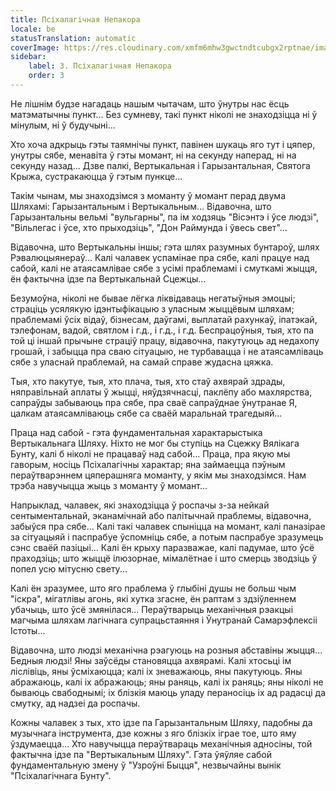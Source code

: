 ```yaml
---
title: Псіхалагічная Непакора
locale: be
statusTranslation: automatic
coverImage: https://res.cloudinary.com/xmfm6mhw3gwctndtcubgx2rptnae/image/upload/v1740468922/small_cover_tratado_de_psicologia_revolucionaria_a4c0dca4e0.webp
sidebar:
    label: 3. Псіхалагічная Непакора
    order: 3
---
```

Не лішнім будзе нагадаць нашым чытачам, што ўнутры нас ёсць матэматычны пункт... Без сумневу, такі пункт ніколі не знаходзіцца ні ў мінулым, ні ў будучыні...

Хто хоча адкрыць гэты таямнічы пункт, павінен шукаць яго тут і цяпер, унутры сябе, менавіта ў гэты момант, ні на секунду наперад, ні на секунду назад... Дзве палкі, Вертыкальная і Гарызантальная, Святога Крыжа, сустракаюцца ў гэтым пункце...

Такім чынам, мы знаходзімся з моманту ў момант перад двума Шляхамі: Гарызантальным і Вертыкальным... Відавочна, што Гарызантальны вельмі "вульгарны", па ім ходзяць "Вісэнтэ і ўсе людзі", "Вільлегас і ўсе, хто прыходзіць", "Дон Раймунда і ўвесь свет"...

Відавочна, што Вертыкальны іншы; гэта шлях разумных бунтароў, шлях Рэвалюцыянераў... Калі чалавек успамінае пра сябе, калі працуе над сабой, калі не атаясамлівае сябе з усімі праблемамі і смуткамі жыцця, ён фактычна ідзе па Вертыкальнай Сцежцы...

Безумоўна, ніколі не бывае лёгка ліквідаваць негатыўныя эмоцыі; страціць усялякую ідэнтыфікацыю з уласным жыццёвым шляхам; праблемамі ўсіх відаў, бізнесам, даўгамі, выплатай рахункаў, іпатэкай, тэлефонам, вадой, святлом і г.д., і г.д., і г.д. Беспрацоўныя, тыя, хто па той ці іншай прычыне страціў працу, відавочна, пакутуюць ад недахопу грошай, і забыцца пра сваю сітуацыю, не турбавацца і не атаясамліваць сябе з уласнай праблемай, на самай справе жудасна цяжка.

Тыя, хто пакутуе, тыя, хто плача, тыя, хто стаў ахвярай здрады, няправільнай аплаты ў жыцці, няўдзячнасці, паклёпу або махлярства, сапраўды забываюць пра сябе, пра сваё сапраўднае ўнутранае Я, цалкам атаясамліваюць сябе са сваёй маральнай трагедыяй...

Праца над сабой - гэта фундаментальная характарыстыка Вертыкальнага Шляху. Ніхто не мог бы ступіць на Сцежку Вялікага Бунту, калі б ніколі не працаваў над сабой... Праца, пра якую мы гаворым, носіць Псіхалагічны характар; яна займаецца пэўным пераўтварэннем цяперашняга моманту, у якім мы знаходзімся. Нам трэба навучыцца жыць з моманту ў момант...

Напрыклад, чалавек, які знаходзіцца ў роспачы з-за нейкай сентыментальнай, эканамічнай або палітычнай праблемы, відавочна, забыўся пра сябе... Калі такі чалавек спыніцца на момант, калі паназірае за сітуацыяй і паспрабуе ўспомніць сябе, а потым паспрабуе зразумець сэнс сваёй пазіцыі... Калі ён крыху паразважае, калі падумае, што ўсё праходзіць; што жыццё ілюзорнае, мімалётнае і што смерць зводзіць ў попел усю мітусню свету...

Калі ён зразумее, што яго праблема ў глыбіні душы не больш чым "іскра", мігатлівы агонь, які хутка згасне, ён раптам з здзіўленнем убачыць, што ўсё змянілася... Пераўтварыць механічныя рэакцыі магчыма шляхам лагічнага супрацьстаяння і Ўнутранай Самарэфлексіі Істоты...

Відавочна, што людзі механічна рэагуюць на розныя абставіны жыцця... Бедныя людзі! Яны заўсёды становяцца ахвярамі. Калі хтосьці ім ліслівіць, яны ўсміхаюцца; калі іх зневажаюць, яны пакутуюць. Яны абражаюць, калі іх абражаюць; яны раняць, калі іх раняць; яны ніколі не бываюць свабоднымі; іх блізкія маюць уладу пераносіць іх ад радасці да смутку, ад надзеі да роспачы.

Кожны чалавек з тых, хто ідзе па Гарызантальным Шляху, падобны да музычнага інструмента, дзе кожны з яго блізкіх іграе тое, што яму ўздумаецца... Хто навучыцца пераўтвараць механічныя адносіны, той фактычна ідзе па "Вертыкальным Шляху". Гэта ўяўляе сабой фундаментальную змену ў "Узроўні Быцця", незвычайны вынік "Псіхалагічнага Бунту".

